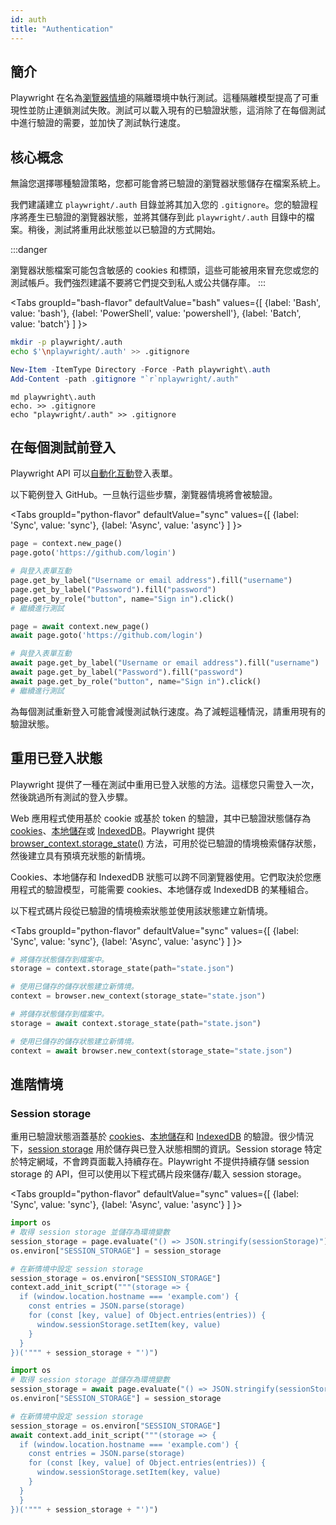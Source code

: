 ```yaml
---
id: auth
title: "Authentication"
---
```


## 簡介

Playwright 在名為[瀏覽器情境](./browser-contexts.mdx)的隔離環境中執行測試。這種隔離模型提高了可重現性並防止連鎖測試失敗。測試可以載入現有的已驗證狀態，這消除了在每個測試中進行驗證的需要，並加快了測試執行速度。

## 核心概念

無論您選擇哪種驗證策略，您都可能會將已驗證的瀏覽器狀態儲存在檔案系統上。

我們建議建立 `playwright/.auth` 目錄並將其加入您的 `.gitignore`。您的驗證程序將產生已驗證的瀏覽器狀態，並將其儲存到此 `playwright/.auth` 目錄中的檔案。稍後，測試將重用此狀態並以已驗證的方式開始。

:::danger

瀏覽器狀態檔案可能包含敏感的 cookies 和標頭，這些可能被用來冒充您或您的測試帳戶。我們強烈建議不要將它們提交到私人或公共儲存庫。
:::

<Tabs
  groupId="bash-flavor"
  defaultValue="bash"
  values={[
    {label: 'Bash', value: 'bash'},
    {label: 'PowerShell', value: 'powershell'},
    {label: 'Batch', value: 'batch'}
  ]
}>
<TabItem value="bash">

```bash
mkdir -p playwright/.auth
echo $'\nplaywright/.auth' >> .gitignore
```

</TabItem>
<TabItem value="powershell">

```powershell
New-Item -ItemType Directory -Force -Path playwright\.auth
Add-Content -path .gitignore "`r`nplaywright/.auth"
```

</TabItem>
<TabItem value="batch">

```batch
md playwright\.auth
echo. >> .gitignore
echo "playwright/.auth" >> .gitignore
```

</TabItem>
</Tabs>

## 在每個測試前登入

Playwright API 可以[自動化互動](./input.mdx)登入表單。

以下範例登入 GitHub。一旦執行這些步驟，瀏覽器情境將會被驗證。

<Tabs
  groupId="python-flavor"
  defaultValue="sync"
  values={[
    {label: 'Sync', value: 'sync'},
    {label: 'Async', value: 'async'}
  ]
}>
<TabItem value="sync">

```py
page = context.new_page()
page.goto('https://github.com/login')

# 與登入表單互動
page.get_by_label("Username or email address").fill("username")
page.get_by_label("Password").fill("password")
page.get_by_role("button", name="Sign in").click()
# 繼續進行測試
```

</TabItem>
<TabItem value="async">

```py
page = await context.new_page()
await page.goto('https://github.com/login')

# 與登入表單互動
await page.get_by_label("Username or email address").fill("username")
await page.get_by_label("Password").fill("password")
await page.get_by_role("button", name="Sign in").click()
# 繼續進行測試
```

</TabItem>
</Tabs>

為每個測試重新登入可能會減慢測試執行速度。為了減輕這種情況，請重用現有的驗證狀態。

## 重用已登入狀態

Playwright 提供了一種在測試中重用已登入狀態的方法。這樣您只需登入一次，然後跳過所有測試的登入步驟。

Web 應用程式使用基於 cookie 或基於 token 的驗證，其中已驗證狀態儲存為 [cookies](https://developer.mozilla.org/en-US/docs/Web/HTTP/Cookies)、[本地儲存](https://developer.mozilla.org/en-US/docs/Web/API/Storage)或 [IndexedDB](https://developer.mozilla.org/en-US/docs/Web/API/IndexedDB_API)。Playwright 提供 [browser_context.storage_state()](/api/class-browsercontext.mdx#browser-context-storage-state) 方法，可用於從已驗證的情境檢索儲存狀態，然後建立具有預填充狀態的新情境。

Cookies、本地儲存和 IndexedDB 狀態可以跨不同瀏覽器使用。它們取決於您應用程式的驗證模型，可能需要 cookies、本地儲存或 IndexedDB 的某種組合。

以下程式碼片段從已驗證的情境檢索狀態並使用該狀態建立新情境。

<Tabs
  groupId="python-flavor"
  defaultValue="sync"
  values={[
    {label: 'Sync', value: 'sync'},
    {label: 'Async', value: 'async'}
  ]
}>
<TabItem value="sync">

```py
# 將儲存狀態儲存到檔案中。
storage = context.storage_state(path="state.json")

# 使用已儲存的儲存狀態建立新情境。
context = browser.new_context(storage_state="state.json")
```

</TabItem>
<TabItem value="async">

```py
# 將儲存狀態儲存到檔案中。
storage = await context.storage_state(path="state.json")

# 使用已儲存的儲存狀態建立新情境。
context = await browser.new_context(storage_state="state.json")
```

</TabItem>
</Tabs>

## 進階情境

### Session storage

重用已驗證狀態涵蓋基於 [cookies](https://developer.mozilla.org/en-US/docs/Web/HTTP/Cookies)、[本地儲存](https://developer.mozilla.org/en-US/docs/Web/API/Storage)和 [IndexedDB](https://developer.mozilla.org/en-US/docs/Web/API/IndexedDB_API) 的驗證。很少情況下，[session storage](https://developer.mozilla.org/en-US/docs/Web/API/Window/sessionStorage) 用於儲存與已登入狀態相關的資訊。Session storage 特定於特定網域，不會跨頁面載入持續存在。Playwright 不提供持續存儲 session storage 的 API，但可以使用以下程式碼片段來儲存/載入 session storage。

<Tabs
  groupId="python-flavor"
  defaultValue="sync"
  values={[
    {label: 'Sync', value: 'sync'},
    {label: 'Async', value: 'async'}
  ]
}>
<TabItem value="sync">

```py
import os
# 取得 session storage 並儲存為環境變數
session_storage = page.evaluate("() => JSON.stringify(sessionStorage)")
os.environ["SESSION_STORAGE"] = session_storage

# 在新情境中設定 session storage
session_storage = os.environ["SESSION_STORAGE"]
context.add_init_script("""(storage => {
  if (window.location.hostname === 'example.com') {
    const entries = JSON.parse(storage)
    for (const [key, value] of Object.entries(entries)) {
      window.sessionStorage.setItem(key, value)
    }
  }
})('""" + session_storage + "')")
```

</TabItem>
<TabItem value="async">

```py
import os
# 取得 session storage 並儲存為環境變數
session_storage = await page.evaluate("() => JSON.stringify(sessionStorage)")
os.environ["SESSION_STORAGE"] = session_storage

# 在新情境中設定 session storage
session_storage = os.environ["SESSION_STORAGE"]
await context.add_init_script("""(storage => {
  if (window.location.hostname === 'example.com') {
    const entries = JSON.parse(storage)
    for (const [key, value] of Object.entries(entries)) {
      window.sessionStorage.setItem(key, value)
    }
  }
  }
})('""" + session_storage + "')")
```

</TabItem>
</Tabs>


[Accessibility]: /api/class-accessibility.mdx "Accessibility"
[APIRequest]: /api/class-apirequest.mdx "APIRequest"
[APIRequestContext]: /api/class-apirequestcontext.mdx "APIRequestContext"
[APIResponse]: /api/class-apiresponse.mdx "APIResponse"
[APIResponseAssertions]: /api/class-apiresponseassertions.mdx "APIResponseAssertions"
[Browser]: /api/class-browser.mdx "Browser"
[BrowserContext]: /api/class-browsercontext.mdx "BrowserContext"
[BrowserType]: /api/class-browsertype.mdx "BrowserType"
[CDPSession]: /api/class-cdpsession.mdx "CDPSession"
[Clock]: /api/class-clock.mdx "Clock"
[ConsoleMessage]: /api/class-consolemessage.mdx "ConsoleMessage"
[Dialog]: /api/class-dialog.mdx "Dialog"
[Download]: /api/class-download.mdx "Download"
[ElementHandle]: /api/class-elementhandle.mdx "ElementHandle"
[Error]: /api/class-error.mdx "Error"
[FileChooser]: /api/class-filechooser.mdx "FileChooser"
[Frame]: /api/class-frame.mdx "Frame"
[FrameLocator]: /api/class-framelocator.mdx "FrameLocator"
[JSHandle]: /api/class-jshandle.mdx "JSHandle"
[Keyboard]: /api/class-keyboard.mdx "Keyboard"
[Locator]: /api/class-locator.mdx "Locator"
[LocatorAssertions]: /api/class-locatorassertions.mdx "LocatorAssertions"
[Mouse]: /api/class-mouse.mdx "Mouse"
[Page]: /api/class-page.mdx "Page"
[PageAssertions]: /api/class-pageassertions.mdx "PageAssertions"
[Playwright]: /api/class-playwright.mdx "Playwright"
[Request]: /api/class-request.mdx "Request"
[Response]: /api/class-response.mdx "Response"
[Route]: /api/class-route.mdx "Route"
[Selectors]: /api/class-selectors.mdx "Selectors"
[TimeoutError]: /api/class-timeouterror.mdx "TimeoutError"
[Touchscreen]: /api/class-touchscreen.mdx "Touchscreen"
[Tracing]: /api/class-tracing.mdx "Tracing"
[Video]: /api/class-video.mdx "Video"
[WebError]: /api/class-weberror.mdx "WebError"
[WebSocket]: /api/class-websocket.mdx "WebSocket"
[WebSocketRoute]: /api/class-websocketroute.mdx "WebSocketRoute"
[Worker]: /api/class-worker.mdx "Worker"
[Element]: https://developer.mozilla.org/en-US/docs/Web/API/element "Element"
[EvaluationArgument]: /evaluating.mdx#evaluation-argument "EvaluationArgument"
[Promise]: https://developer.mozilla.org/en-US/docs/Web/JavaScript/Reference/Global_Objects/Promise "Promise"
[iterator]: https://developer.mozilla.org/en-US/docs/Web/JavaScript/Reference/Iteration_protocols "Iterator"
[origin]: https://developer.mozilla.org/en-US/docs/Glossary/Origin "Origin"
[selector]: https://developer.mozilla.org/en-US/docs/Web/CSS/CSS_Selectors "selector"
[Serializable]: https://developer.mozilla.org/en-US/docs/Web/JavaScript/Reference/Global_Objects/JSON/stringify#Description "Serializable"
[UIEvent.detail]: https://developer.mozilla.org/en-US/docs/Web/API/UIEvent/detail "UIEvent.detail"
[UnixTime]: https://en.wikipedia.org/wiki/Unix_time "Unix Time"
[xpath]: https://developer.mozilla.org/en-US/docs/Web/XPath "xpath"

[Any]: https://docs.python.org/3/library/typing.html#typing.Any "Any"
[bool]: https://docs.python.org/3/library/stdtypes.html "bool"
[bytes]: https://docs.python.org/3/library/stdtypes.html#bytes "bytes"
[Callable]: https://docs.python.org/3/library/typing.html#typing.Callable "Callable"
[EventContextManager]: https://docs.python.org/3/reference/datamodel.html#context-managers "Event context manager"
[EventEmitter]: https://pyee.readthedocs.io/en/latest/#pyee.BaseEventEmitter "EventEmitter"
[Exception]: https://docs.python.org/3/library/exceptions.html#Exception "Exception"
[Dict]: https://docs.python.org/3/library/typing.html#typing.Dict "Dict"
[float]: https://docs.python.org/3/library/stdtypes.html#numeric-types-int-float-complex "float"
[int]: https://docs.python.org/3/library/stdtypes.html#numeric-types-int-float-complex "int"
[List]: https://docs.python.org/3/library/typing.html#typing.List "List"
[NoneType]: https://docs.python.org/3/library/constants.html#None "None"
[Pattern]: https://docs.python.org/3/library/re.html "Pattern"
[URL]: https://en.wikipedia.org/wiki/URL "URL"
[pathlib.Path]: https://realpython.com/python-pathlib/ "pathlib.Path"
[str]: https://docs.python.org/3/library/stdtypes.html#text-sequence-type-str "str"
[Union]: https://docs.python.org/3/library/typing.html#typing.Union "Union"
[datetime]: https://docs.python.org/3/library/datetime.html#datetime.datetime "datetime"

[all available image tags]: https://mcr.microsoft.com/en-us/product/playwright/python/about "all available image tags"
[Microsoft Artifact Registry]: https://mcr.microsoft.com/en-us/product/playwright/python/about "Microsoft Artifact Registry"
[Dockerfile.noble]: https://github.com/microsoft/playwright-python/blob/main/utils/docker/Dockerfile.noble "Dockerfile.noble"

